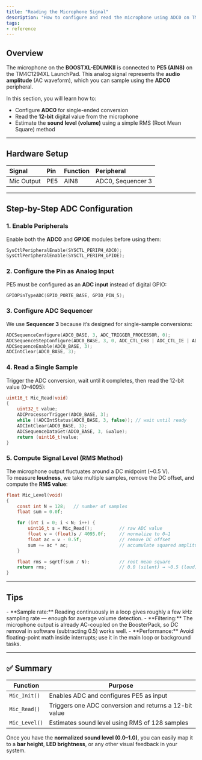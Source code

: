 ```yaml
---
title: "Reading the Microphone Signal"
description: "How to configure and read the microphone using ADC0 on TM4C1294XL."
tags:
- reference
---
```



## Overview

The microphone on the **BOOSTXL-EDUMKII** is connected to **PE5 (AIN8)** on the TM4C1294XL LaunchPad.
This analog signal represents the **audio amplitude** (AC waveform), which you can sample using the **ADC0** peripheral.

In this section, you will learn how to:

* Configure **ADC0** for single-ended conversion
* Read the **12-bit** digital value from the microphone
* Estimate the **sound level (volume)** using a simple RMS (Root Mean Square) method

---

## Hardware Setup

| Signal     | Pin | Function | Peripheral        |
| :--------- | :-- | :------- | :---------------- |
| Mic Output | PE5 | AIN8     | ADC0, Sequencer 3 |

---

## Step-by-Step ADC Configuration
### 1. Enable Peripherals
Enable both the **ADC0** and **GPIOE** modules before using them:

```c
SysCtlPeripheralEnable(SYSCTL_PERIPH_ADC0);
SysCtlPeripheralEnable(SYSCTL_PERIPH_GPIOE);
```

### 2. Configure the Pin as Analog Input
PE5 must be configured as an **ADC input** instead of digital GPIO:

```c
GPIOPinTypeADC(GPIO_PORTE_BASE, GPIO_PIN_5);
```

### 3. Configure ADC Sequencer
We use **Sequencer 3** because it’s designed for single-sample conversions:

```c
ADCSequenceConfigure(ADC0_BASE, 3, ADC_TRIGGER_PROCESSOR, 0);
ADCSequenceStepConfigure(ADC0_BASE, 3, 0, ADC_CTL_CH8 | ADC_CTL_IE | ADC_CTL_END);
ADCSequenceEnable(ADC0_BASE, 3);
ADCIntClear(ADC0_BASE, 3);
```

### 4. Read a Single Sample
Trigger the ADC conversion, wait until it completes, then read the 12-bit value (0–4095):

```c
uint16_t Mic_Read(void)
{
    uint32_t value;
    ADCProcessorTrigger(ADC0_BASE, 3);
    while (!ADCIntStatus(ADC0_BASE, 3, false)); // wait until ready
    ADCIntClear(ADC0_BASE, 3);
    ADCSequenceDataGet(ADC0_BASE, 3, &value);
    return (uint16_t)value;
}
```

### 5. Compute Signal Level (RMS Method)
The microphone output fluctuates around a DC midpoint (~0.5 V).  
To measure **loudness**, we take multiple samples, remove the DC offset, and compute the **RMS value**:

```c
float Mic_Level(void)
{
    const int N = 128;   // number of samples
    float sum = 0.0f;

    for (int i = 0; i < N; i++) {
        uint16_t s = Mic_Read();          // raw ADC value
        float v = (float)s / 4095.0f;     // normalize to 0–1
        float ac = v - 0.5f;              // remove DC offset
        sum += ac * ac;                   // accumulate squared amplitude
    }

    float rms = sqrtf(sum / N);           // root mean square
    return rms;                           // 0.0 (silent) → ~0.5 (loud)
}
```

---

## Tips

<Aside type="tip" title="Practical Notes">
- **Sample rate:** Reading continuously in a loop gives roughly a few kHz sampling rate — enough for average volume detection.  
- **Filtering:** The microphone output is already AC-coupled on the BoosterPack, so DC removal in software (subtracting 0.5) works well.  
- **Performance:** Avoid floating-point math inside interrupts; use it in the main loop or background tasks.
</Aside>

---

## ✅ Summary

| Function      | Purpose                                                |
| ------------- | ------------------------------------------------------ |
| `Mic_Init()`  | Enables ADC and configures PE5 as input                |
| `Mic_Read()`  | Triggers one ADC conversion and returns a 12-bit value |
| `Mic_Level()` | Estimates sound level using RMS of 128 samples         |

Once you have the **normalized sound level (0.0–1.0)**,
you can easily map it to a **bar height**, **LED brightness**, or any other visual feedback in your system.

